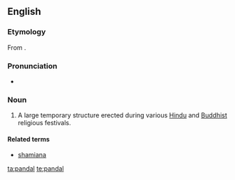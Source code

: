 ==English==

===Etymology===
From {{etyl|hi}}.

===Pronunciation===
* {{IPA|/ˈpændəl/}}

===Noun===
{{en-noun}}
{{wikipedia}}

# {{India}} A large temporary structure erected during various [[Hindu]] and [[Buddhist]] religious festivals.

====Related terms====
* [[shamiana]]

[[ta:pandal]]
[[te:pandal]]